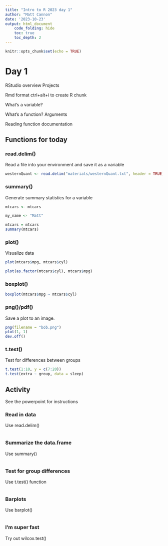```yaml
---
title: "Intro to R 2023 day 1"
author: "Matt Cannon"
date: '2023-10-23'
output: html_document
    code_folding: hide
    toc: true
    toc_depth: 2
---
```


```r
knitr::opts_chunk$set(echo = TRUE)
```

# Day 1

RStudio overview
  Projects

Rmd format
  ctrl+alt+i to create R chunk

What's a variable?

What's a function?
  Arguments

Reading function documentation

## Functions for today

### read.delim()
Read a file into your environment and save it as a variable
```r
westernQuant <- read.delim("materials/westernQuant.txt", header = TRUE)
```

### summary()
Generate summary statistics for a variable
```r
mtcars <- mtcars

my_name <- "Matt"

mtcars = mtcars
summary(mtcars)
```

### plot()
Visualize data
```r
plot(mtcars$mpg, mtcars$cyl)

plot(as.factor(mtcars$cyl), mtcars$mpg)
```

### boxplot()
```r
boxplot(mtcars$mpg ~ mtcars$cyl)
```

### png()/pdf()
Save a plot to an image.
```r
png(filename = "bob.png")
plot(1, 1)
dev.off()
```

### t.test()
Test for differences between groups
```r
t.test(1:10, y = c(7:20))
t.test(extra ~ group, data = sleep)
```

## Activity

See the powerpoint for instructions

### Read in data
Use read.delim()
```r

```

### Summarize the data.frame
Use summary()
```r

```

### Test for group differences
Use t.test() function
```r

```

### Barplots
Use barplot()
```r

```

### I'm super fast
Try out wilcox.test()

